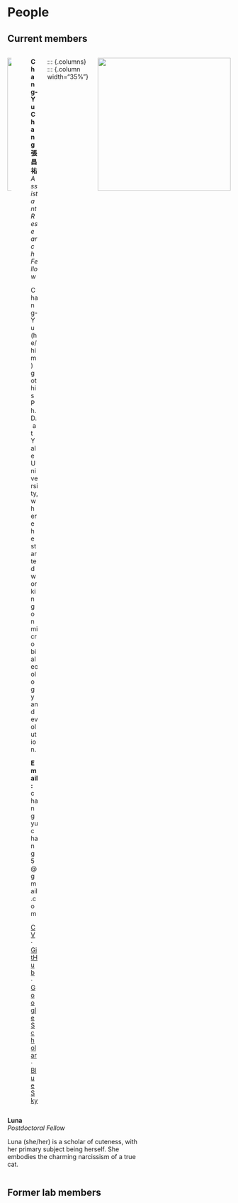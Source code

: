 # People

## Current members

::: {.columns}
::: {.column width="35%"}

![](images/people/changyu.jpg){.people-photo width="300" fig-alt="Chang-Yu Chang"}

:::
::: {.column width="5%"}

:::
::: {.column width="60%"}

**Chang-Yu Chang 張昌祐**  
*Assistant Research Fellow*  

Chang-Yu (he/him) got his Ph.D. at Yale University, where he started working on microbial ecology and evolution. 

**Email:** changyuchang5@gmail.com

[CV](files/cv.pdf) · [GitHub](https://github.com/Chang-Yu-Chang) · [Google Scholar](https://scholar.google.com/citations?user=g273Ts8AAAAJ&hl) · [BlueSky](https://bsky.app/profile/changyuchang.bsky.social)

:::

::: {.columns}
::: {.column width="35%"}


![](images/people/luna.jpg){.people-photo width="300" fig-alt="Luna"}
:::
::: {.column width="5%"}

:::
::: {.column width="60%"}

**Luna**  
*Postdoctoral Fellow*  

Luna (she/her) is a scholar of cuteness, with her primary subject being herself. She embodies the charming narcissism of a true cat.

:::


## Former lab members